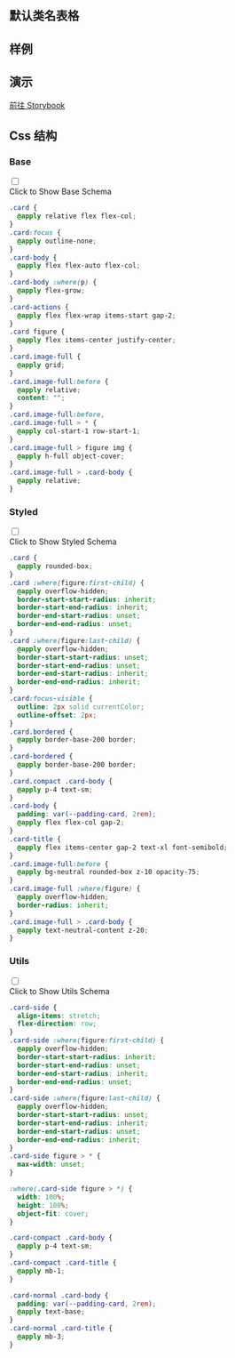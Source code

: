 

## 默认类名表格
  
<CssTable name="card" />
  
## 样例
  
<Demo></Demo>

## 演示
  
[前往 Storybook](https://story.ui.icebreaker.top/?path=/docs/data-display-card--docs)
  
## Css 结构


### Base

<div className="collapse">
<input type="checkbox" /> 
<div class="collapse-title px-0">
<span class="btn">Click to Show Base Schema</span>
</div>
<div class="collapse-content"> 

```css
.card {
  @apply relative flex flex-col;
}
.card:focus {
  @apply outline-none;
}
.card-body {
  @apply flex flex-auto flex-col;
}
.card-body :where(p) {
  @apply flex-grow;
}
.card-actions {
  @apply flex flex-wrap items-start gap-2;
}
.card figure {
  @apply flex items-center justify-center;
}
.card.image-full {
  @apply grid;
}
.card.image-full:before {
  @apply relative;
  content: "";
}
.card.image-full:before,
.card.image-full > * {
  @apply col-start-1 row-start-1;
}
.card.image-full > figure img {
  @apply h-full object-cover;
}
.card.image-full > .card-body {
  @apply relative;
}

```

</div>
</div>



### Styled

<div className="collapse">
<input type="checkbox" /> 
<div class="collapse-title px-0">
<span class="btn">Click to Show Styled Schema</span>
</div>
<div class="collapse-content"> 

```css
.card {
  @apply rounded-box;
}
.card :where(figure:first-child) {
  @apply overflow-hidden;
  border-start-start-radius: inherit;
  border-start-end-radius: inherit;
  border-end-start-radius: unset;
  border-end-end-radius: unset;
}
.card :where(figure:last-child) {
  @apply overflow-hidden;
  border-start-start-radius: unset;
  border-start-end-radius: unset;
  border-end-start-radius: inherit;
  border-end-end-radius: inherit;
}
.card:focus-visible {
  outline: 2px solid currentColor;
  outline-offset: 2px;
}
.card.bordered {
  @apply border-base-200 border;
}
.card-bordered {
  @apply border-base-200 border;
}
.card.compact .card-body {
  @apply p-4 text-sm;
}
.card-body {
  padding: var(--padding-card, 2rem);
  @apply flex flex-col gap-2;
}
.card-title {
  @apply flex items-center gap-2 text-xl font-semibold;
}
.card.image-full:before {
  @apply bg-neutral rounded-box z-10 opacity-75;
}
.card.image-full :where(figure) {
  @apply overflow-hidden;
  border-radius: inherit;
}
.card.image-full > .card-body {
  @apply text-neutral-content z-20;
}

```

</div>
</div>



### Utils

<div className="collapse">
<input type="checkbox" /> 
<div class="collapse-title px-0">
<span class="btn">Click to Show Utils Schema</span>
</div>
<div class="collapse-content"> 

```css
.card-side {
  align-items: stretch;
  flex-direction: row;
}
.card-side :where(figure:first-child) {
  @apply overflow-hidden;
  border-start-start-radius: inherit;
  border-start-end-radius: unset;
  border-end-start-radius: inherit;
  border-end-end-radius: unset;
}
.card-side :where(figure:last-child) {
  @apply overflow-hidden;
  border-start-start-radius: unset;
  border-start-end-radius: inherit;
  border-end-start-radius: unset;
  border-end-end-radius: inherit;
}
.card-side figure > * {
  max-width: unset;
}

:where(.card-side figure > *) {
  width: 100%;
  height: 100%;
  object-fit: cover;
}

.card-compact .card-body {
  @apply p-4 text-sm;
}
.card-compact .card-title {
  @apply mb-1;
}

.card-normal .card-body {
  padding: var(--padding-card, 2rem);
  @apply text-base;
}
.card-normal .card-title {
  @apply mb-3;
}

```

</div>
</div>



